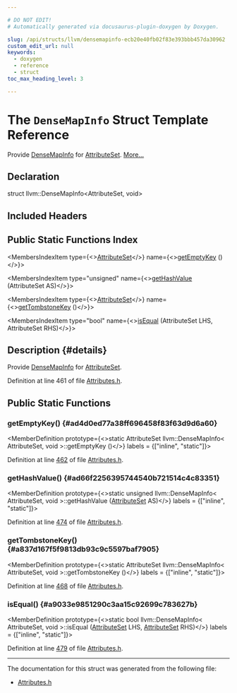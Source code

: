 ```yaml
---

# DO NOT EDIT!
# Automatically generated via docusaurus-plugin-doxygen by Doxygen.

slug: /api/structs/llvm/densemapinfo-ecb20e40fb02f83e393bbb457da30962
custom_edit_url: null
keywords:
  - doxygen
  - reference
  - struct
toc_max_heading_level: 3

---
```





# The `DenseMapInfo` Struct Template Reference

<DoxygenPage pluginConfig={pluginConfig}>

Provide <a href="/docs/api/structs/llvm/densemapinfo">DenseMapInfo</a> for <a href="/docs/api/classes/llvm/attributeset">AttributeSet</a>. <a href="#details">More...</a>

## Declaration

<CodeBlock>struct llvm::DenseMapInfo&lt;AttributeSet, void&gt;</CodeBlock>

## Included Headers

<IncludesList>
<IncludesListItem
  filePath="llvm/IR/Attributes.h"
  permalink="/docs/api/files/include/include/llvm/include/llvm/ir/attributes-h"
  isLocal="true" />
</IncludesList>

## Public Static Functions Index

<MembersIndex>

<MembersIndexItem
  type={<><a href="/docs/api/classes/llvm/attributeset">AttributeSet</a></>}
  name={<><a href="#ad4d0ed77a38ff696458f83f63d9d6a60">getEmptyKey</a> ()</>}>
</MembersIndexItem>

<MembersIndexItem
  type="unsigned"
  name={<><a href="#ad66f2256395744540b721514c4c83351">getHashValue</a> (AttributeSet AS)</>}>
</MembersIndexItem>

<MembersIndexItem
  type={<><a href="/docs/api/classes/llvm/attributeset">AttributeSet</a></>}
  name={<><a href="#a837d167f5f9813db93c9c5597baf7905">getTombstoneKey</a> ()</>}>
</MembersIndexItem>

<MembersIndexItem
  type="bool"
  name={<><a href="#a9033e9851290c3aa15c92699c783627b">isEqual</a> (AttributeSet LHS, AttributeSet RHS)</>}>
</MembersIndexItem>

</MembersIndex>

## Description {#details}

Provide <a href="/docs/api/structs/llvm/densemapinfo">DenseMapInfo</a> for <a href="/docs/api/classes/llvm/attributeset">AttributeSet</a>.

Definition at line 461 of file <a href="/docs/api/files/include/include/llvm/include/llvm/ir/attributes-h">Attributes.h</a>.

<SectionDefinition>

## Public Static Functions

### getEmptyKey() {#ad4d0ed77a38ff696458f83f63d9d6a60}

<MemberDefinition
  prototype={<>static AttributeSet llvm::DenseMapInfo&lt; AttributeSet, void &gt;::getEmptyKey ()</>}
  labels = {["inline", "static"]}>

Definition at line <a href="/docs/api/files/include/include/llvm/include/llvm/ir/attributes-h/#l00462">462</a> of file <a href="/docs/api/files/include/include/llvm/include/llvm/ir/attributes-h">Attributes.h</a>.
</MemberDefinition>

### getHashValue() {#ad66f2256395744540b721514c4c83351}

<MemberDefinition
  prototype={<>static unsigned llvm::DenseMapInfo&lt; AttributeSet, void &gt;::getHashValue (<a href="/docs/api/classes/llvm/attributeset">AttributeSet</a> AS)</>}
  labels = {["inline", "static"]}>

Definition at line <a href="/docs/api/files/include/include/llvm/include/llvm/ir/attributes-h/#l00474">474</a> of file <a href="/docs/api/files/include/include/llvm/include/llvm/ir/attributes-h">Attributes.h</a>.
</MemberDefinition>

### getTombstoneKey() {#a837d167f5f9813db93c9c5597baf7905}

<MemberDefinition
  prototype={<>static AttributeSet llvm::DenseMapInfo&lt; AttributeSet, void &gt;::getTombstoneKey ()</>}
  labels = {["inline", "static"]}>

Definition at line <a href="/docs/api/files/include/include/llvm/include/llvm/ir/attributes-h/#l00468">468</a> of file <a href="/docs/api/files/include/include/llvm/include/llvm/ir/attributes-h">Attributes.h</a>.
</MemberDefinition>

### isEqual() {#a9033e9851290c3aa15c92699c783627b}

<MemberDefinition
  prototype={<>static bool llvm::DenseMapInfo&lt; AttributeSet, void &gt;::isEqual (<a href="/docs/api/classes/llvm/attributeset">AttributeSet</a> LHS, <a href="/docs/api/classes/llvm/attributeset">AttributeSet</a> RHS)</>}
  labels = {["inline", "static"]}>

Definition at line <a href="/docs/api/files/include/include/llvm/include/llvm/ir/attributes-h/#l00479">479</a> of file <a href="/docs/api/files/include/include/llvm/include/llvm/ir/attributes-h">Attributes.h</a>.
</MemberDefinition>

</SectionDefinition>

<hr/>

The documentation for this struct was generated from the following file:

<ul>
<li><a href="/docs/api/files/include/include/llvm/include/llvm/ir/attributes-h">Attributes.h</a></li>
</ul>

</DoxygenPage>
